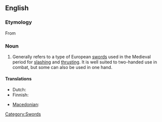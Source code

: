 ==English==
{{wikipedia}}

===Etymology===
From {{etyl|de}} {{term|Langschwert}}

===Noun===
{{en-noun}}

# Generally refers to a type of European [[sword]]s used in the Medieval period for [[slash]]ing and [[thrust]]ing. It is well suited to two-handed use in combat, but some can also be used in one hand.

====Translations====
{{trans-top|a kind of sword}}
* Dutch: {{t|nl|grootzwaard |n}}
* Finnish: {{t-|fi|pitkämiekka}}
{{trans-mid}}
* [[Macedonian]]: {{t|mk|долг меч|m|tr=dolg meč}}
{{trans-bottom}}

[[Category:Swords]]